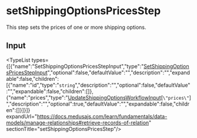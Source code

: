 
# setShippingOptionsPricesStep

This step sets the prices of one or more shipping options.

## Input

<TypeList types={[{"name":"SetShippingOptionsPricesStepInput","type":"[SetShippingOptionsPricesStepInput](../../types/core_flows.SetShippingOptionsPricesStepInput/page.mdx)","optional":false,"defaultValue":"","description":"","expandable":false,"children":[{"name":"id","type":"`string`","description":"","optional":false,"defaultValue":"","expandable":false,"children":[]},{"name":"prices","type":"[UpdateShippingOptionsWorkflowInput](../../../types/WorkflowTypes/FulfillmentWorkflow/interfaces/types.WorkflowTypes.FulfillmentWorkflow.UpdateShippingOptionsWorkflowInput/page.mdx)[`\"prices\"`]","description":"","optional":true,"defaultValue":"","expandable":false,"children":[]}]}]} expandUrl="https://docs.medusajs.com/learn/fundamentals/data-models/manage-relationships#retrieve-records-of-relation" sectionTitle="setShippingOptionsPricesStep"/>
